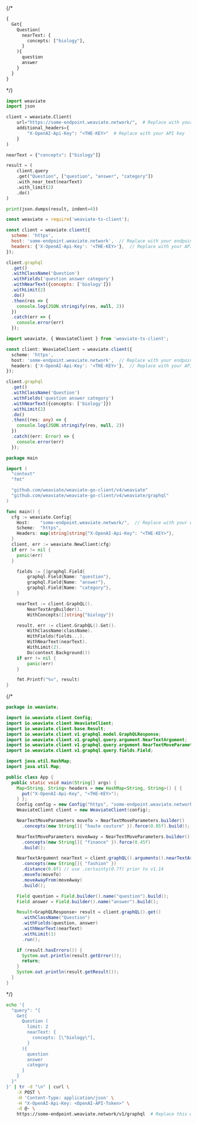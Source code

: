
<Tabs groupId="languages">
{/* <TabItem value="graphql" label="GraphQL">

```graphql
{
  Get{
    Question(
      nearText: {
        concepts: ["biology"],
      }
    ){
      question
      answer
    }
  }
}
```

</TabItem> */}
<TabItem value="py" label="Python">

```python
import weaviate
import json

client = weaviate.Client(
    url="https://some-endpoint.weaviate.network/",  # Replace with your endpoint
    additional_headers={
        "X-OpenAI-Api-Key": "<THE-KEY>"  # Replace with your API key
    }
)

nearText = {"concepts": ["biology"]}

result = (
    client.query
    .get("Question", ["question", "answer", "category"])
    .with_near_text(nearText)
    .with_limit(2)
    .do()
)

print(json.dumps(result, indent=4))
```

</TabItem>
<TabItem value="js" label="JavaScript">

```js
const weaviate = require('weaviate-ts-client');

const client = weaviate.client({
  scheme: 'https',
  host: 'some-endpoint.weaviate.network',  // Replace with your endpoint
  headers: {'X-OpenAI-Api-Key': '<THE-KEY>'},  // Replace with your API key
});

client.graphql
  .get()
  .withClassName('Question')
  .withFields('question answer category')
  .withNearText({concepts: ['biology']})
  .withLimit(2)
  .do()
  .then(res => {
    console.log(JSON.stringify(res, null, 2))
  })
  .catch(err => {
    console.error(err)
  });
```

</TabItem>
<TabItem value="ts" label="TypeScript">

```ts
import weaviate, { WeaviateClient } from 'weaviate-ts-client';

const client: WeaviateClient = weaviate.client({
  scheme: 'https',
  host: 'some-endpoint.weaviate.network',  // Replace with your endpoint
  headers: {'X-OpenAI-Api-Key': '<THE-KEY>'},  // Replace with your API key
});

client.graphql
  .get()
  .withClassName('Question')
  .withFields('question answer category')
  .withNearText({concepts: ['biology']})
  .withLimit(2)
  .do()
  .then((res: any) => {
    console.log(JSON.stringify(res, null, 2))
  })
  .catch((err: Error) => {
    console.error(err)
  });
```

</TabItem>
<TabItem value="go" label="Go">

```go
package main

import (
  "context"
  "fmt"

  "github.com/weaviate/weaviate-go-client/v4/weaviate"
  "github.com/weaviate/weaviate-go-client/v4/weaviate/graphql"
)

func main() {
  cfg := weaviate.Config{
    Host:    "some-endpoint.weaviate.network/",  // Replace with your endpoint
    Scheme:  "https",
    Headers: map[string]string{"X-OpenAI-Api-Key": "<THE-KEY>"},
  }
  client, err := weaviate.NewClient(cfg)
  if err != nil {
    panic(err)
  }

	fields := []graphql.Field{
		graphql.Field{Name: "question"},
		graphql.Field{Name: "answer"},
		graphql.Field{Name: "category"},
	}

	nearText := client.GraphQL().
		NearTextArgBuilder().
		WithConcepts([]string{"biology"})

	result, err := client.GraphQL().Get().
		WithClassName(className).
		WithFields(fields...).
		WithNearText(nearText).
		WithLimit(2).
		Do(context.Background())
	if err != nil {
		panic(err)
	}

	fmt.Printf("%v", result)
}
```

</TabItem>
{/* <TabItem value="java" label="Java">

```java
package io.weaviate;

import io.weaviate.client.Config;
import io.weaviate.client.WeaviateClient;
import io.weaviate.client.base.Result;
import io.weaviate.client.v1.graphql.model.GraphQLResponse;
import io.weaviate.client.v1.graphql.query.argument.NearTextArgument;
import io.weaviate.client.v1.graphql.query.argument.NearTextMoveParameters;
import io.weaviate.client.v1.graphql.query.fields.Field;

import java.util.HashMap;
import java.util.Map;

public class App {
  public static void main(String[] args) {
    Map<String, String> headers = new HashMap<String, String>() { {
      put("X-OpenAI-Api-Key", "<THE-KEY>");
    } };
    Config config = new Config("https", "some-endpoint.weaviate.network/", headers);  // Replace with your endpoint
    WeaviateClient client = new WeaviateClient(config);

    NearTextMoveParameters moveTo = NearTextMoveParameters.builder()
      .concepts(new String[]{ "haute couture" }).force(0.85f).build();

    NearTextMoveParameters moveAway = NearTextMoveParameters.builder()
      .concepts(new String[]{ "finance" }).force(0.45f)
      .build();

    NearTextArgument nearText = client.graphQL().arguments().nearTextArgBuilder()
      .concepts(new String[]{ "fashion" })
      .distance(0.6f) // use .certainty(0.7f) prior to v1.14
      .moveTo(moveTo)
      .moveAwayFrom(moveAway)
      .build();

    Field question = Field.builder().name("question").build();
    Field answer = Field.builder().name("answer").build();

    Result<GraphQLResponse> result = client.graphQL().get()
      .withClassName("Question")
      .withFields(question, answer)
      .withNearText(nearText)
      .withLimit(1)
      .run();

    if (result.hasErrors()) {
      System.out.println(result.getError());
      return;
    }
    System.out.println(result.getResult());
  }
}
```

</TabItem> */}
<TabItem value="curl" label="Curl">

```bash
echo '{
  "query": "{
    Get{
      Question (
        limit: 2
        nearText: {
          concepts: [\"biology\"],
        }
      ){
        question
        answer
        category
      }
    }
  }"
}' | tr -d "\n" | curl \
    -X POST \
    -H 'Content-Type: application/json' \
    -H "X-OpenAI-Api-Key: <OpenAI-API-Token>" \
    -d @- \
    https://some-endpoint.weaviate.network/v1/graphql  # Replace this with your endpoint
```

</TabItem>
</Tabs>
